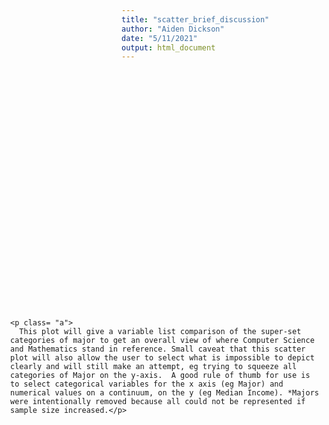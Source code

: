 ```yaml
---
title: "scatter_brief_discussion"
author: "Aiden Dickson"
date: "5/11/2021"
output: html_document
---
```

<head>
<style>

p.a{
  font-family: arial;
  font-size: 16px;
  color: #003366;
}

div.relscatter {
  position: relative;
  top: 100px;
  right: 300px;
  width: 800px;
  height: 100px;
} 

div.absolscatter {
  position: absolute;
  top: 550px;
  left: 50px;
  width: 500px;
  height: 100px;
  overflow-wrap: break-word;
  
}
</style>
</head>

<body>

<div class= "absolscatter">
    <p class= "a">
      This plot will give a variable list comparison of the super-set categories of major to get an overall view of where Computer Science and Mathematics stand in reference. Small caveat that this scatter plot will also allow the user to select what is impossible to depict clearly and will still make an attempt, eg trying to squeeze all categories of Major on the y-axis.  A good rule of thumb for use is to select categorical variables for the x axis (eg Major) and numerical values on a continuum, on the y (eg Median Income). *Majors were intentionally removed because all could not be represented if sample size increased.</p>
      
</div>

</body>